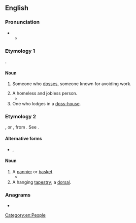==English==

===Pronunciation===
* {{IPA|en|/ˈdɒsə(ɹ)/}}
** {{audio|en|LL-Q1860 (eng)-Vealhurl-dosser.wav |Audio (UK)}}

===Etymology 1===
{{suffix|en|doss|er}}.

====Noun====
{{en-noun}}

# {{lb|en|British|Ireland}} Someone who [[doss]]es, someone known for avoiding work.
#: {{syn|en|shirker|Thesaurus:idler}}
# A homeless and jobless person.
#* {{RQ:Booth Darkest|chapter=3|passage=Formerly they endeavoured to occupy all the seats, but the lynx-eyed Metropolitan Police declined to allow any such proceedings, and the '''dossers''', knowing the invariable kindness of the City Police, made tracks for that portion of the Embankment which, lying east of the Temple, comes under the control of the Civic Fathers.}}
# One who lodges in a [[doss-house]].

===Etymology 2===
{{lena}} {{bor|en|LL.|dosserum}}, or {{der|en|fr|dossier||bundle of papers, part of a basket resting on the back}}, from {{lena}} {{der|en|la|dorsum||back}}. See {{m|en|dorsal}}.

====Alternative forms====
* {{l|en|dorsel}}, {{l|en|dorser}}

====Noun====
{{en-noun}}

# A [[pannier]] or [[basket]].
#* {{RQ:Beaumont Fletcher Comedies and Tragedies|The Noble Gentleman|5|1|passage=To hire a ripper's mare, and buy new '''dossers'''.}}
# A hanging [[tapestry]]; a [[dorsal]].

{{Webster 1913}}

===Anagrams===
* {{anagrams|en|a=deorss|Sedors|Soders|dorses|dosers|resods|rossed|soders|sordes}}

[[Category:en:People]]